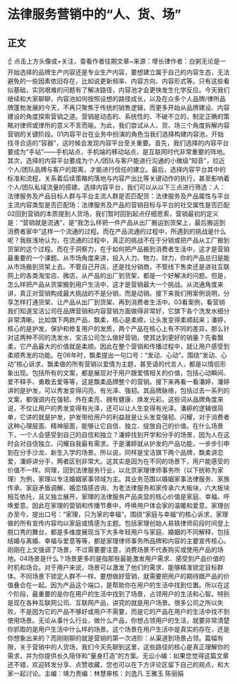 # 法律服务营销中的“人、货、场”
## 正文
☝ 点击上方头像或+关注，查看作者往期文章~来源：增长律作者：白粥无论是一开始选择的品牌生产内容还是专业生产内容，要想建立属于自己的内容生态，无法避免的一些因素依旧存在，比如说更新频率、内容方向、内容形式等。只有这些看似基础，实则艰难的问题有了解决路径，内容池才会更快发生化学反应。今天我们继续和大家聊聊，内容池如何按照设想的路径成长，以及在众多个人品牌/律所品牌蓬勃发展的今天，不再只聚焦于传统的销售逻辑，而更多开始从品牌建设、内容建设的角度探索营销之道。营销是动态的、系统性的、不破不立的，制定正确的策略对律师或律所的意义不言而喻。为此，我们尝试从人、货、场三个角度拆解内容营销的关键阶段。01内容平台在业务中扮演的角色当我们选择构建内容池，开始找寻合适的“容器”，这时候会发现内容平台至关重要。首先，我们选择的内容平台要成为“手站”——手机站点，手机端的移动站点，是互联网时代非常重要的阵地。其次，选择的内容平台要成为个人/团队与客户能进行沟通的小微级“知音”，拉近个人/团队品牌与客户的距离，才能进行信任的建立。最后，选择内容平台其中的标准和流程，关系着后续策略的落地与内容产出比等关键动作的执行，甚至影响着个人/团队私域流量的搭建。选择内容平台，我们可以从以下三点进行筛选：人：法律服务及产品目标人群与平台主流人群是否匹配货：法律服务及产品属性与平台主流内容类型是否匹配场：法律服务及产品的营销目标与平台的社交属性是否匹配02回到营销的本质提到人货场，我们暂时回到起点仔细思索，营销最初的定义是：“营销就是流通”，是“我怎么样把一件产品从出厂搬运到货架上，最后搬运到消费者家中”这样一个流通的过程。而在产品流通的过程中，所遇到的挑战是什么呢？我肤浅地认为，在流通的过程中，真正的挑战不在于分销或把产品从工厂搬到货架的这个过程。而在于洞察力，在于如何把产品搬到消费者生活中，这才是营销最重要的一个课题。从市场角度来讲，投入人力、物力、财力，你的产品总归是能从市场搬到货架上去。不管自己开店，还是找分销商，不管线下售卖还是进驻互联网上的各类淘宝店、微店，从产品的出厂到货架，都是一个好解决的问题。但是，怎么样把产品从货架搬到用户生活中，这才是营销最大一个挑战。从流通角度来讲，真正对营销构成最大挑战的不是分销，而是动销。接下来我们用案例说明，分享怎样打通货架、让产品从出厂到货架、再到消费者生活中。03看案例，看营销我们知道宝洁公司在品牌营销和内容营销方面做得非常好，它旗下各个洗发水细分非常清晰。比如旗下两款产品，飘柔，核心是柔顺，让头发变得柔顺起来；潘婷，核心的是护发，保护和修复用户的发质，两个产品在核心上有不同的差异。那么针对这两种不同的洗发水，宝洁公司怎么做好营销，使其达到更好的销量？先看飘柔，它产品最大的价值就是柔顺。因此在整个营销和传播过程中，就让用户感受到柔顺秀发的功能。在06年时，飘柔提出一句口号：“发动、心动”。围绕“发动、心动”核心诉求，飘柔做的所有营销以爱情为主题，甚至请的代言人，都是以情侣形象出现。包括所有的文案，都是展现对于用户跟爱情相关的价值，包括心动瞬间、爱不释手、勇敢去爱等等，这是飘柔品牌整个的营销。接下来再看一看潘婷，潘婷讲的是护发，可以秀发变得闪亮、有光泽、强韧。其品牌脉络，包括过去一系列的文案，都强调内在强韧、外在柔亮、拥有健康、焕发光彩。这些词从品牌角度来说，不仅让用户的秀发变得有光泽，还可以让人生变得有光泽。潘婷的逻辑很简单，它讲的就是护发，护发带给用户的利益就是让头发变强韧、闪耀，对于消费者这种心理层面、精神层面，能够让它自信、独立、绽放自己的价值。在什么场景下，一个人会感受到自己的自信和独立？潘婷找到开学和分手的场景，因为人在这时会对自信独立、闪耀自我最有需求。于是潘婷就从护发的产品功能，一步步引申到在分手沙龙、新生入学的场景。所以说，同样是宝洁旗下两个品牌，飘柔讲恋爱，潘婷讲分手，两者区别非常大。这其实是因为在不同的场景下，用户能感受的价值不一样。同理，回到法律服务行业，以北京家理律师事务所（以下统称为家理）为例，家理以专注婚姻家事领域为主。其业务范围以婚姻家事法律服务、家族传承、家庭矛盾调解、婚恋情感咨询、为老法律服务和家传承六大板块，六大板块相互依托，且又独立展开。家理的法律服务产品突显的核心价值是家庭、幸福、呼唤爱意。因此在家理的营销和传播节奏中，呼唤用户体会家的温暖和爱意。家理创办至今，提出口号：“家理，只为家的幸福”。围绕“家庭与幸福”的核心诉求，家理做的所有宣传内容均以家庭或情感为主题。包括家理创始人易轶律师前段时间登上脱口秀的舞台，都是多维度展现当下大多年轻用户与家庭、婚姻的不同解释，包括结婚与离婚、幸福与爱意等等，都是家理律师事务所品牌和内容的主要宣传核心。刚刚在上文强调了场景，不过需要要注意，消费场景不代表购买或使用产品的场地。04场景是什么？场景更多的是指那些最能激发用户需求、感受到产品价值的时机和场合。对于用户来说，场景可以激发了他们的需求、能够精准锁定目标群体。不同场景下锁定人群不一样。要想做好营销，就需要把用户的期待跟产品的价值叠合在一起。因为产品这个端口，是帮助你在用户的生活中找到位置。所以在这个阶段，最重要的是你在用户的生活中找到了场景，占领用户的生活和心智。特别是现在各种互联网公司、互联网产品，讲究的就是用户场景。很多公司之所以失败，不是因为它的产品不够好或用户不需要，而是它的产品在用户的生活中找不到使用场景。无论从事什么行业，做什么产品，你想占领用户的生活，就要非常清楚你抓取的是用户生活中什么样的场景。这个场景在用户生活中是真实的存在，还是你想象出来的？而刚刚聊的就是营销的第一次进阶：从渠道到场景占领。篇幅有限，关于营销中的人货场，我们今天先聊到这里，这些路径的核心是真正理解你的需求，并为你提供长久陪伴和“量身打造”的方案。无讼小编：如果您觉得这篇文章还不错，欢迎转发分享、点赞收藏，您也可以在下方评论区留下自己的观点，和大家一起讨论。主编：靖力责编：林慧审核：刘逸凡 王雅玉 陈丽娟